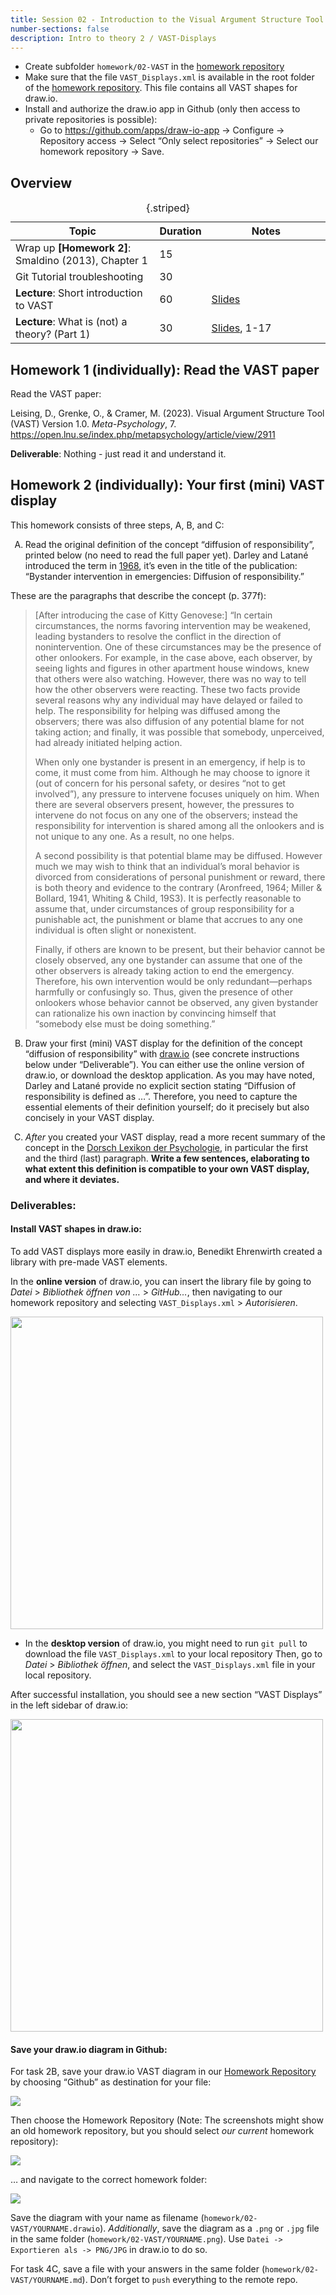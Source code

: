 ---
title: Session 02 - Introduction to the Visual Argument Structure Tool
number-sections: false
description: Intro to theory 2 / VAST-Displays
---

::: {.callout-note collapse="true" title="Instructor notes"}
- Create subfolder `homework/02-VAST` in the [homework repository]({{< var homework_repo >}})
- Make sure that the file `VAST_Displays.xml` is available in the root folder of the [homework repository]({{< var homework_repo >}}). This file contains all VAST shapes for draw.io.
- Install and authorize the draw.io app in Github (only then access to private repositories is possible):
  - Go to [https://github.com/apps/draw-io-app](https://github.com/apps/draw-io-app) → Configure → Repository access → Select "Only select repositories" → Select our homework repository → Save.
:::

## Overview

| Topic                                                | Duration | Notes                                         |
| ---------------------------------------------------- | -------- | --------------------------------------------- |
| Wrap up **[Homework 2]**: Smaldino (2013), Chapter 1 | 15       |                                               |
| Git Tutorial troubleshooting                         | 30       |                                               |
| **Lecture**: Short introduction to VAST              | 60       | [Slides](../lectures/VAST/VAST_Intro.qmd)     |
| **Lecture**: What is (not) a theory? (Part 1)        | 30       | [Slides](../lectures/Intro2/Intro2.qmd), 1-17 |

: {.striped}


## Homework 1 (individually): Read the VAST paper

Read the VAST paper:

Leising, D., Grenke, O., & Cramer, M. (2023). Visual Argument Structure Tool (VAST) Version 1.0. *Meta-Psychology*, 7. [https://open.lnu.se/index.php/metapsychology/article/view/2911](https://open.lnu.se/index.php/metapsychology/article/view/2911)

**Deliverable**: Nothing - just read it and understand it.



## Homework 2 (individually): Your first (mini) VAST display

This homework consists of three steps, A, B, and C:

(A) Read the original definition of the concept "diffusion of responsibility", printed below (no need to read the full paper yet). Darley and Latané introduced the term in [1968](https://doi.apa.org/doi/10.1037/h0025589), it's even in the title of the publication: "Bystander intervention in emergencies: Diffusion of responsibility."

These are the paragraphs that describe the concept (p. 377f):

> [After introducing the case of Kitty Genovese:] "In certain circumstances, the norms favoring intervention may be weakened, leading bystanders to resolve the conflict in the direction of nonintervention. One of these circumstances may be the presence of other onlookers. For example, in the case above, each observer, by seeing lights and figures in other apartment house windows, knew that others were also watching. However, there was no way to tell how the other observers were reacting. These two facts provide several reasons why any individual may have delayed or failed to help. The responsibility for helping was diffused among the observers; there was also diffusion of any potential blame for not taking action; and finally, it was possible that somebody, unperceived, had already initiated helping action. 
> 
> When only one bystander is present in an emergency, if help is to come, it must come from him. Although he may choose to ignore it (out of concern for his personal safety, or desires "not to get involved"), any pressure to intervene focuses uniquely on him. When there are several observers present, however, the pressures to intervene do not focus on any one of the observers; instead the responsibility for intervention is shared among all the onlookers and is not unique to any one. As a result, no one helps. 
> 
> A second possibility is that potential blame may be diffused. However much we may wish to think that an individual's moral behavior is divorced from considerations of personal punishment or reward, there is both theory and evidence to the contrary (Aronfreed, 1964; Miller & Bollard, 1941, Whiting & Child, 19S3). It is perfectly reasonable to assume that, under circumstances of group responsibility for a punishable act, the punishment or blame that accrues to any one individual is often slight or nonexistent. 
> 
> Finally, if others are known to be present, but their behavior cannot be closely observed, any one bystander can assume that one of the other observers is already taking action to end the emergency. Therefore, his own intervention would be only redundant—perhaps harmfully or confusingly so. Thus, given the presence of other onlookers whose behavior cannot be observed, any given bystander can rationalize his own inaction by convincing himself that "somebody else must be doing something."

(B) Draw your first (mini) VAST display for the definition of the concept "diffusion of responsibility" with [draw.io](https://app.diagrams.net) (see concrete instructions below under "Deliverable"). You can either use the online version of draw.io, or download the desktop application.
As you may have noted, Darley and Latané provide no explicit section stating "Diffusion of responsibility is defined as ...". Therefore, you need to capture the essential elements of their definition yourself; do it precisely but also concisely in your VAST display.

(C) *After* you created your VAST display, read a more recent summary of the concept in the [Dorsch Lexikon der Psychologie](https://dorsch.hogrefe.com/stichwort/diffusion-der-verantwortung), in particular the first and the third (last) paragraph.
**Write a few sentences, elaborating to what extent this definition is compatible to your own VAST display, and where it deviates.**

<!-- Notes:
In the Dorsch text, the definition mostly relates to the empirical phenomenon that the helping behavior is diminished. But then the label does not really fit, because this refers to a suggested psychological process with unobservable psychological variables (i.e., the feeling of responsibility). In theory, the empirical phenomenon ("less helping") could be there *without* a decrease in felt responsibility.

One sentence seems to be tautological (at least when you read the label literally): "Die Erklärung der Diffusion der Verantwortung besteht nach Latané und Nida (1981) darin, dass sich Zeugen einer Notlage weniger für eine Intervention verantwortlich fühlen, wenn sie Teil einer Gruppe sind."

Last paragraph: "Neben der Diffusion der Verantwortung trägt auch die pluralistische Ignoranz und die Hemmung durch die Beobachtung durch andere zur Verringerung der Interventionsbereitschaft" -> if "diffusion of responsibility" *IS* "Verringerung der Interventionsbereitschaft", then this sentence is tautological as well.
 -->


### Deliverables:

#### Install VAST shapes in draw.io:

To add VAST displays more easily in draw.io, Benedikt Ehrenwirth created a library with pre-made VAST elements.

In the **online version** of draw.io, you can insert the library file by going to *Datei* > *Bibliothek öffnen von ...* > *GitHub...*, then navigating to our homework repository and selecting `VAST_Displays.xml` > *Autorisieren*.

![](img/S2_drawio_lib0.png){width="500px"}

- In the **desktop version** of draw.io, you might need to run `git pull` to download the file `VAST_Displays.xml` to your local repository Then, go to *Datei* > *Bibliothek öffnen*, and select the `VAST_Displays.xml` file in your local repository.

After successful installation, you should see a new section "VAST Displays" in the left sidebar of draw.io:

![](img/S2_drawio_lib1.png){width="500px"}



#### Save your draw.io diagram in Github:

For task 2B, save your draw.io VAST diagram in our [Homework Repository]({{< var homework_repo >}}) by choosing "Github" as destination for your file:

![](img/S2_drawio_0.png)

Then choose the Homework Repository (Note: The screenshots might show an old homework repository, but you should select *our current* homework repository):

![](img/S2_drawio_1.png)

... and navigate to the correct homework folder:

![](img/S2_drawio_2.png)

Save the diagram with your name as filename (`homework/02-VAST/YOURNAME.drawio`).
*Additionally*, save the diagram as a `.png` or `.jpg` file in the same folder (`homework/02-VAST/YOURNAME.png`). Use `Datei -> Exportieren als -> PNG/JPG` in draw.io to do so.

For task 4C, save a file with your answers in the same folder (`homework/02-VAST/YOURNAME.md`). Don't forget to `push` everything to the remote repo.



<!-- - Reflect with a few sentences: What does the chosen label "diffusion" imply for the process? What analogy does it suggest, and what are the implications if this analogy is taken literally? -->

<!-- 
Analogy: Diffusion of molecules in gases.
Possible implications:
(a) Responsibility is a fixed quantity
(b) Diffusion means that it flows to all corners of the room until the pressure is equally distributed. Adding more persons to the group is like opening up new adjactent rooms, where the gases diffuse into.
(c) If the room suddenly gets larger, the gas does not suddenly jump to a uniform distribution - it slowly diffuses to equalize the pressure/concentration of molecules. Is that the same in groups? If you start alone, and then more people are added to the group?
 -->
